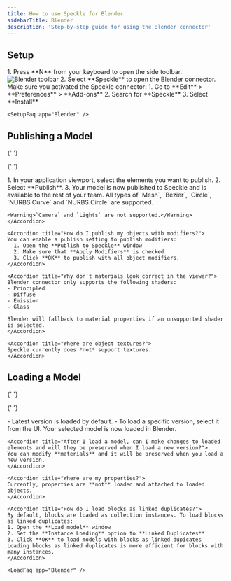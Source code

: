 ```yaml
---
title: How to use Speckle for Blender
sidebarTitle: Blender
description: 'Step-by-step guide for using the Blender connector'
---
```



<Versions app="Blender" versions="4.2, 4.3, 4.4, & 4.5" os="Windows" />

## Setup

<Steps>
  <Setup app="Blender" />
  <Step title="Open the Blender connector">
    1. Press **N** from your keyboard to open the side toolbar.
    <Frame>
      <img src="/images/connectors/blender_toolbar.jpg" alt="Blender toolbar" />
    </Frame>
    2. Select **Speckle** to open the Blender connector.
  </Step>
</Steps>

<AccordionGroup>
    <Accordion title="Why don't I see Speckle in the side toolbar?">
    Make sure you activated the Speckle connector:
    1. Go to **Edit** > **Preferences** > **Add-ons**
    2. Search for **Speckle**
    3. Select **Install**
    </Accordion>

    <SetupFaq app="Blender" />

</AccordionGroup>

## Publishing a Model

<Steps>
  <Step title="Select Publish">
  </Step>

{' '}
<Step title="Choose a project"></Step>

{' '}
<Step title="Choose a model"></Step>

  <Step title="Select objects to publish">
    1. In your application viewport, select the elements you want to publish.
    2. Select **Publish**.
    3. Your model is now published to Speckle and is available to the rest of your team.
  </Step>
</Steps>

<AccordionGroup>
    <Accordion title="What types of objects are published?">
    All types of `Mesh`, `Bezier`, `Circle`, `NURBS Curve` and `NURBS Circle` are supported.

    <Warning>`Camera` and `Lights` are not supported.</Warning>
    </Accordion>

    <Accordion title="How do I publish my objects with modifiers?">
    You can enable a publish setting to publish modifiers:
      1. Open the **Publish to Speckle** window
      2. Make sure that **Apply Modifiers** is checked
      3. Click **OK** to publish with all object modifiers.
    </Accordion>

    <Accordion title="Why don't materials look correct in the viewer?">
    Blender connector only supports the following shaders:
    - Principled
    - Diffuse
    - Emission
    - Glass

    Blender will fallback to material properties if an unsupported shader is selected.
    </Accordion>

    <Accordion title="Where are object textures?">
    Speckle currently does *not* support textures.
    </Accordion>

</AccordionGroup>

## Loading a Model

<Steps>
  <Step title="Select Load">
  </Step>

{' '}
<Step title="Choose a project"></Step>

{' '}
<Step title="Choose a model"></Step>

  <Step title="Choose a version to load">
    - Latest version is loaded by default.
    - To load a specific version, select it from the UI.
    Your selected model is now loaded in Blender.
  </Step>
</Steps>

<AccordionGroup>

    <Accordion title="After I load a model, can I make changes to loaded elements and will they be preserved when I load a new version?">
    You can modify **materials** and it will be preserved when you load a new version.
    </Accordion>

    <Accordion title="Where are my properties?">
    Currently, properties are **not** loaded and attached to loaded objects.
    </Accordion>

    <Accordion title="How do I load blocks as linked duplicates?">
    By default, blocks are loaded as collection instances. To load blocks as linked duplicates:
    1. Open the **Load model** window
    2. Set the **Instance Loading** option to **Linked Duplicates**
    3. Click **OK** to load models with blocks as linked dupicates
    Loading blocks as linked duplicates is more efficient for blocks with many instances.
    </Accordion>

    <LoadFaq app="Blender" />

</AccordionGroup>
